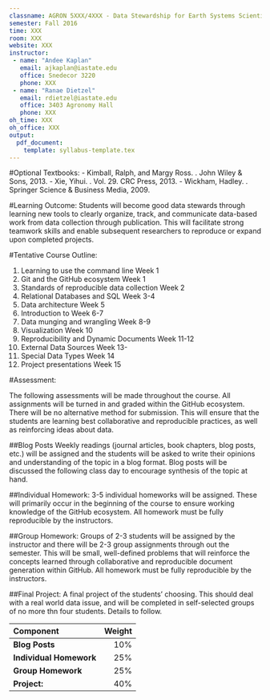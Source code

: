```yaml
---
classname: AGRON 5XXX/4XXX - Data Stewardship for Earth Systems Scientists  
semester: Fall 2016
time: XXX
room: XXX
website: XXX
instructor:
 - name: "Andee Kaplan"
   email: ajkaplan@iastate.edu
   office: Snedecor 3220
   phone: XXX
 - name: "Ranae Dietzel"
   email: rdietzel@iastate.edu
   office: 3403 Agronomy Hall
   phone: XXX
oh_time: XXX
oh_office: XXX
output:
  pdf_document:
    template: syllabus-template.tex
---
```


#Optional Textbooks:
- Kimball, Ralph, and Margy Ross. \emph{The data warehouse toolkit: The definitive guide to dimensional modeling}. John Wiley & Sons, 2013.
- Xie, Yihui. \emph{Dynamic Documents with R and knitr}. Vol. 29. CRC Press, 2013.
- Wickham, Hadley. \emph{ggplot2: elegant graphics for data analysis}. Springer Science & Business Media, 2009.

#Learning Outcome:
Students will become good data stewards through learning new tools to clearly organize, track, and communicate data-based work from data collection through publication.  This will facilitate strong teamwork skills and enable subsequent researchers to reproduce or expand upon completed projects.   

#Tentative Course Outline:

1. Learning to use the command line \dotfill Week 1
2. Git and the GitHub ecosystem \dotfill Week 1
1. Standards of reproducible data collection \dotfill Week 2
1. Relational Databases and SQL \dotfill Week 3-4
1. Data architecture \dotfill Week 5
1. Introduction to \texttt{R} \dotfill Week 6-7
1. Data munging and wrangling \dotfill Week 8-9
1. Visualization \dotfill Week 10
1. Reproducibility and Dynamic Documents \dotfill Week 11-12
1. External Data Sources \dotfill Week 13-
1. Special Data Types \dotfill Week 14
1. Project presentations \dotfill Week 15

#Assessment: 

The following assessments will be made throughout the course. All assignments will be turned in and graded within the GitHub ecosystem. There will be no alternative method for submission. This will ensure that the students are learning best collaborative and reproducible practices, as well as reinforcing ideas about data.

##Blog Posts 
Weekly readings (journal articles, book chapters, blog posts, etc.) will be assigned and the students will be asked to write their opinions and understanding of the topic in a blog format. Blog posts will be discussed the following class day to encourage synthesis of the topic at hand. 

##Individual Homework: 
3-5 individual homeworks will be assigned. These will primarily occur in the beginning of the course to ensure working knowledge of the GitHub ecosystem. All homework must be fully reproducible by the instructors.

##Group Homework:
Groups of 2-3 students will be assigned by the instructor and there will be 2-3 group assignments through out the semester. This will be small, well-defined problems that will reinforce the concepts learned through collaborative and reproducible document generation within GitHub. All homework must be fully reproducible by the instructors.

##Final Project: 
 A final project of the students' choosing. This should deal with a real world data issue, and will be completed in self-selected groups of no more thn four students. Details to follow.


| Component | Weight |
|:---|---:|
|**Blog Posts** | 10\% |
|**Individual Homework** | 25\% |
|**Group Homework** | 25\% |
|**Project:** | 40\% |

